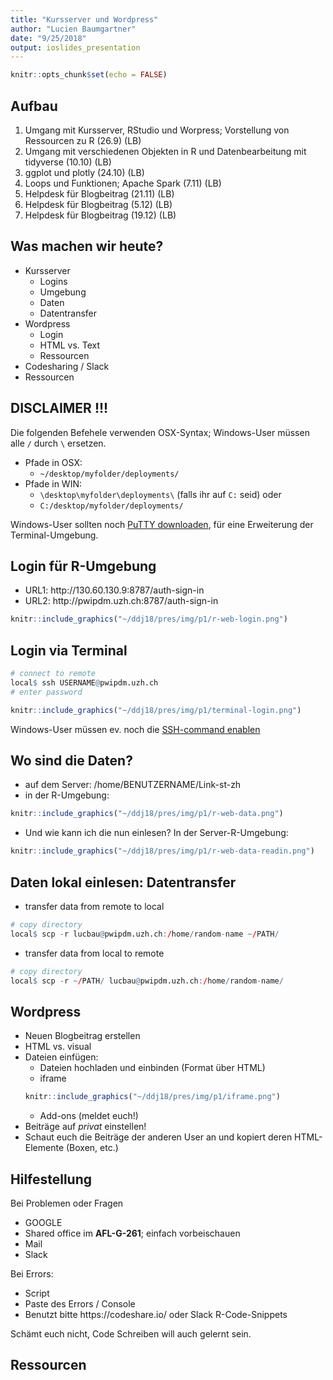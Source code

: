 ```yaml
---
title: "Kursserver und Wordpress"
author: "Lucien Baumgartner"
date: "9/25/2018"
output: ioslides_presentation
---
```


```r
knitr::opts_chunk$set(echo = FALSE)
```

## Aufbau

1. Umgang mit Kursserver, RStudio und Worpress; Vorstellung von Ressourcen zu R (26.9) (LB)
2. Umgang mit verschiedenen Objekten in R und Datenbearbeitung mit tidyverse (10.10) (LB)
3. ggplot und plotly (24.10) (LB)
4. Loops und Funktionen; Apache Spark (7.11) (LB)
5. Helpdesk für Blogbeitrag (21.11) (LB)
6. Helpdesk für Blogbeitrag (5.12) (LB)
7. Helpdesk für Blogbeitrag (19.12) (LB)

## Was machen wir heute?

- Kursserver
    - Logins
    - Umgebung
    - Daten
    - Datentransfer
- Wordpress
    - Login
    - HTML vs. Text
    - Ressourcen
- Codesharing / Slack
- Ressourcen

## DISCLAIMER !!!

Die folgenden Befehele verwenden OSX-Syntax; Windows-User müssen alle `/` durch `\` ersetzen.

- Pfade in OSX:
    - `~/desktop/myfolder/deployments/`
- Pfade in WIN:
    - `\desktop\myfolder\deployments\` (falls ihr auf `C:` seid) oder 
    - `C:/desktop/myfolder/deployments/` 

Windows-User sollten noch [PuTTY downloaden](https://www.chiark.greenend.org.uk/~sgtatham/putty/latest.html), für eine Erweiterung der Terminal-Umgebung.


## Login für R-Umgebung

- URL1: http://130.60.130.9:8787/auth-sign-in
- URL2: http://pwipdm.uzh.ch:8787/auth-sign-in

```r
knitr::include_graphics("~/ddj18/pres/img/p1/r-web-login.png")
```

## Login via Terminal

```r
# connect to remote
local$ ssh USERNAME@pwipdm.uzh.ch
# enter password
```

```r
knitr::include_graphics("~/ddj18/pres/img/p1/terminal-login.png")
```

Windows-User müssen ev. noch die [SSH-command enablen](https://www.howtogeek.com/336775/how-to-enable-and-use-windows-10s-built-in-ssh-commands/)

## Wo sind die Daten?
- auf dem Server: /home/BENUTZERNAME/Link-st-zh
- in der R-Umgebung:

```r
knitr::include_graphics("~/ddj18/pres/img/p1/r-web-data.png")
```

- Und wie kann ich die nun einlesen? In der Server-R-Umgebung:
```r
knitr::include_graphics("~/ddj18/pres/img/p1/r-web-data-readin.png")
```

## Daten lokal einlesen: Datentransfer
- transfer data from remote to local
```r
# copy directory
local$ scp -r lucbau@pwipdm.uzh.ch:/home/random-name ~/PATH/
```

- transfer data from local to remote
```r
# copy directory
local$ scp -r ~/PATH/ lucbau@pwipdm.uzh.ch:/home/random-name/
```

## Wordpress

- Neuen Blogbeitrag erstellen
- HTML vs. visual
- Dateien einfügen:
    - Dateien hochladen und einbinden (Format über HTML)
    - iframe
```r
knitr::include_graphics("~/ddj18/pres/img/p1/iframe.png")
```
    - Add-ons (meldet euch!)
- Beiträge auf *privat* einstellen! 
- Schaut euch die Beiträge der anderen User an und kopiert deren HTML-Elemente (Boxen, etc.)



## Hilfestellung

Bei Problemen oder Fragen

- GOOGLE
- Shared office im **AFL-G-261**; einfach vorbeischauen
- Mail
- Slack

Bei Errors: 

- Script
- Paste des Errors / Console
- Benutzt bitte https://codeshare.io/ oder Slack R-Code-Snippets

Schämt euch nicht, Code Schreiben will auch gelernt sein.

## Ressourcen
